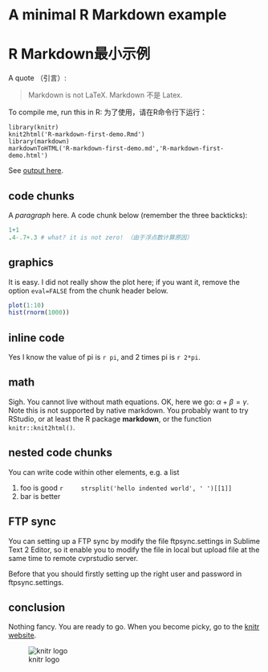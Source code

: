 # A minimal R Markdown example
# R Markdown最小示例

A quote （引言）:

> Markdown is not LaTeX.
> Markdown 不是 Latex.

To compile me, run this in R:
为了使用，请在R命令行下运行：

    library(knitr)
    knit2html('R-markdown-first-demo.Rmd')
    library(markdown)
    markdownToHTML('R-markdown-first-demo.md','R-markdown-first-demo.html')


See [output here](http://cvprstudio.sandisk.com/files/R-SDSS/R-markdown-first-demo.html).

## code chunks

A _paragraph_ here. A code chunk below (remember the three backticks):

```r
1+1
.4-.7+.3 # what? it is not zero! （由于浮点数计算原因）
```

## graphics

It is easy. I did not really show the plot here; if you want it, remove the option `eval=FALSE` from the chunk header below.

```r
plot(1:10)
hist(rnorm(1000))
```

## inline code

Yes I know the value of pi is `r pi`, and 2 times pi is `r 2*pi`.

## math

Sigh. You cannot live without math equations. OK, here we go: $\alpha+\beta=\gamma$. Note this is not supported by native markdown. You probably want to try RStudio, or at least the R package **markdown**, or the function `knitr::knit2html()`.

## nested code chunks

You can write code within other elements, e.g. a list

1. foo is good
    ```r
    strsplit('hello indented world', ' ')[[1]]
    ```
2. bar is better

## FTP sync

You can setting up a FTP sync by modify the file ftpsync.settings in Sublime Text 2 Editor, so it enable you to modify the file in local but upload file at the same time to remote cvprstudio server.

Before that you should firstly setting up the right user and password in ftpsync.settings.


## conclusion

Nothing fancy. You are ready to go. When you become picky, go to the [knitr website](http://yihui.name/knitr/).

![knitr logo](http://yihui.name/knitr/images/knit-logo.png)